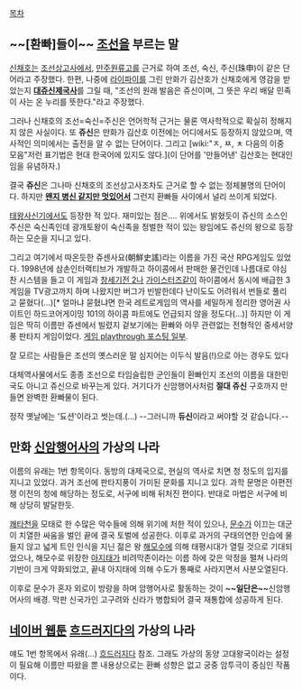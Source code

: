 [[목차]]
== ~~[환빠]들이~~ [[조선]]을 부르는 말 ==
[[신채호]]는 [[조선상고사]]에서, [[만주원류고]]를 근거로 하여 조선, 숙신, 주신(珠申)이 같은 단어라고 주장했다. 한편, 나중에 [[라이파이]]를 그린 만화가 김산호가 신채호에게 영감을 받았는지 '''[[대쥬신제국사]]'''를 그릴 때, "조선의 원래 발음은 쥬신이며, 그 뜻은 우리 배달 민족이 사는 온 누리를 뜻한다."라고 주장했다.

그러나 신채호의 조선=숙신=주신은 언어학적 근거는 물론 역사학적으로 확실히 정해지지 않은 사실이다. 또 '''쥬신'''은 만화가 김산호 이전에는 어디에서도 등장하지 않았으며, 역사적인 의미에서는 출전을 알 수 없는 단어이다. 그리고 [wiki:"ㅈ, ㅉ, ㅊ 다음의 이중 모음"저런 표기법은 현대 한국어에 있지도 않다.](이 단어를 '만들어낸' 김산호는 현대인임을 유념하자.)

결국 '''쥬신'''은 그나마 신채호의 조선상고사조차도 근거로 할 수 없는 정체불명의 단어이다. 하지만 '''[[왠지 병신 같지만 멋있어]]서''' 그런지 환빠들 사이에서 널리 쓰이게 되었다.

[[태왕사신기]]에서도 등장한 적 있다. 재미있는 점은.... 위에서도 밝혔듯이 쥬신의 소스인 주신은 숙신족인데 광개토왕이 숙신족을 정벌한 적이 있는 왕임에도 쥬신의 왕으로 등장하는 모순을 지니고 있다.

그리고 여기에서 따온듯한 쥬센사요(朝鮮史謠)라는 이름을 가진 국산 RPG게임도 있었다. 1998년에 삼손인터랙티브가 개발하고 하이콤에서 판매한 물건인데 나름대로 야심찬 시스템을 들고 이 게임과 [[창세기전 2]]나 [[가이스터즈]]같이 하이콤에서 동시에 배급한 3게임을 TV광고까지 하며 나왔지만 버그가 빈발한데다 난이도도 어려워서 번들로 풀리고 묻혔다(...)[* 얼마냐 묻혔냐면  한국 레트로게임의 역사를 세밀하게 정리한 영어권 사이트인 하드코어게이밍 101의 하이콤 파트에도 언급되지 않을 정도다(...)] 하지만 이 게임은 딱히 이름만 쥬센에서 빌렸지 겉보기에는 환빠와 아무 관련없는 전형적인 중세서양풍 판타지 게임이었다. [http://blog.naver.com/wwc2003/30068493936 게임 playthrough 포스팅 일부]. 

잘 모르는 사람들은 조선의 옛스러운 말 심지어는 이두식 발음(!)으로 아는 경우도 있다

대체역사물에서도 종종 조선으로 타임슬립한 군인들이 환빠인지 조선의 이름을 대한민국도 아니고 쥬신으로 바꾸는게 있다. 거기다가 신암행어사처럼 '''절대 쥬신''' 구호까지 만들면 완벽한 환빠물이 된다. 

정작 옛날에는 '됴션'이라고 썻는데.(...) --그러니까 '''듀신'''이라고 써야할 것 같습니다.--

== 만화 [[신암행어사]]의 가상의 나라 == 
이름의 유래는 1번 항목이다. 동방의 대제국으로, 현실의 역사로 치면 청 정도의 입지를 지니고 있었다. 과거 조선에 판타지풍이 가미된 문화를 지니고 있다. 과학 문명은 아편전쟁 이전의 청에 해당하는 정도로, 서구에 비해 뒤처진 편이다. 반대로 마법은 서구에 비해 상당히 발달한듯.

[[쾌타천]]을 모태로 한 수많은 악수들에 의해 위기에 처한 적이 있으나, [[문수]]가 이끄는 대군이 치열한 싸움을 벌인 끝에 결국 토벌에 성공한다. 이후로 과거의 구태의연한 인습에 물들지 않고 넓게 트인 인식을 지닌 젊은 왕 [[해모수]]에 의해 태평시대가 열릴 것으로 기대되었으나, 해모수로 위장한 [[아지태]]가 비려막존이라는 이름 하에 갖은 악정을 펼쳐 나라의 기반이 크게 약화되었고, 끝내 아지태에 의해 수도가 통째로 사라지면서 사분오열된다. 

이후로 문수가 혼자 외로이 방랑을 하며 암행어사로 활동하는 것이 '''~~일단은~~'''신암행어사의 배경. 막판 신국가인 고구려와 신라가 병합되어 결국 재통합에 성공하게 된다.

== [[네이버 웹툰]] [[흐드러지다]]의 가상의 나라 ==
얘도 1번 항목에서 유래(...) [[흐드러지다]] 참조. 그래도 가상의 동양 고대왕국이라는 설정이 필요해 이름만 따왔을 뿐 내용상으로는 환빠 성향은 없고 궁중 암투극이 중심인 작품이다. 
